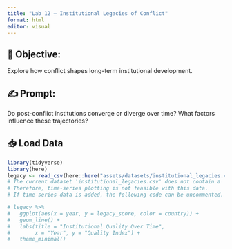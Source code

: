 ```yaml
---
title: "Lab 12 – Institutional Legacies of Conflict"
format: html
editor: visual
---
```


## 🧭 Objective:  
Explore how conflict shapes long-term institutional development.

## ✍️ Prompt:  
Do post-conflict institutions converge or diverge over time? What factors influence these trajectories?

## 📥 Load Data
```r
library(tidyverse)
library(here)
legacy <- read_csv(here::here("assets/datasets/institutional_legacies.csv"))
# The current dataset 'institutional_legacies.csv' does not contain a 'year' column.
# Therefore, time-series plotting is not feasible with this data.
# If time-series data is added, the following code can be uncommented.

# legacy %>%
#   ggplot(aes(x = year, y = legacy_score, color = country)) +
#   geom_line() +
#   labs(title = "Institutional Quality Over Time",
#        x = "Year", y = "Quality Index") +
#   theme_minimal()
```




